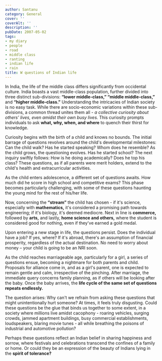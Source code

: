 ```yaml
---
author: Santanu
category: General
cover: ''
coverAlt: ''
description: ''
pubDate: 2007-05-02
tags:
- my diary
- people
- road
- middle class
- ranting
- indian life
- rain
title: W questions of Indian life
---
```


In India, the life of the middle class differs significantly from occidental culture. India boasts a vast middle-class population, further divided into three distinct sub-divisions: **“lower middle-class,” “middle middle-class,”** and **“higher middle-class.”** Understanding the intricacies of Indian society is no easy task. While there are socio-economic variations within these sub-divisions, a common thread unites them all - *a collective curiosity about others' lives, even amidst their own busy lives.* This curiosity prompts individuals to ask **what, why, when, and where** to quench their thirst for knowledge.

Curiosity begins with the birth of a child and knows no bounds. The initial barrage of questions revolves around the child's developmental milestones: Can the child walk? Has he started speaking? Whom does he resemble? As the child grows, the questioning evolves. Has he started school? The next inquiry swiftly follows: How is he doing academically? Does he top his class? These questions, as if all parents were merit holders, extend to the child's health and extracurricular activities.

As the child enters adolescence, a different set of questions awaits. How much did he score in high school and competitive exams? This phase becomes particularly challenging, with some of these questions haunting the young mind for the rest of his/her life.

Now, concerning the **“stream”** the child has chosen - if it's science, especially with **mathematics,** it's considered a promising path towards engineering; if it's biology, it's deemed mediocre. Next in line is **commerce,** followed by **arts,** and lastly, **home science and others,** where the student is considered good for nothing, even if they've earned a gold medal.

Upon entering a new stage in life, the questions persist. Does the individual have a job? If yes, where? If it's abroad, there's an assumption of financial prosperity, regardless of the actual destination. No need to worry about money – your child is going to be an NRI soon.

As the child reaches marriageable age, particularly for a girl, a series of questions ensue, becoming a nightmare for both parents and child. Proposals for alliance come in, and as a girl's parent, one is expected to remain gentle and calm, irrespective of the pinching. After marriage, the immediate query concerns family planning, as if others will be looking after the baby. Once the baby arrives, the **life cycle of the same set of questions repeats endlessly.**

The question arises: Why can't we refrain from asking these questions that might unintentionally hurt someone? At times, it feels truly disgusting. Could these questions be the glue that binds us together to some extent, in a society where millions live amidst cacophony - roaring vehicles, surging crowds, jammed apartment buildings, busy commercial establishments, loudspeakers, blaring movie tunes - all while breathing the poisons of industrial and automotive pollution?

Perhaps these questions reflect an Indian belief in sharing happiness and sorrow, where festivals and celebrations transcend the confines of a family or home. Or could they be an expression of the beauty of Indians lying in the **spirit of tolerance?**